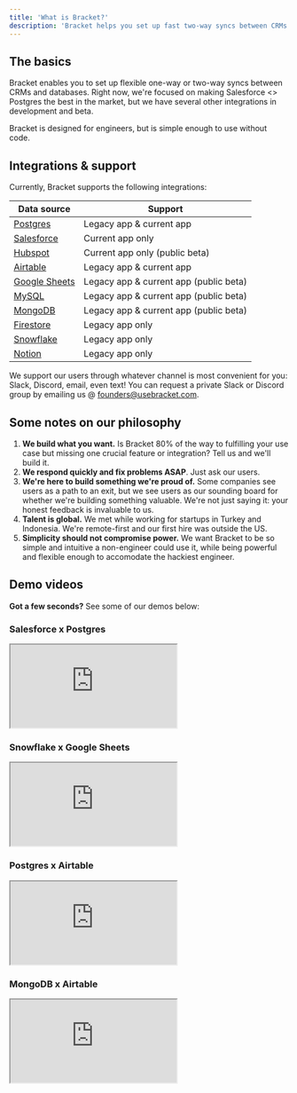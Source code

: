 ```yaml
---
title: 'What is Bracket?'
description: 'Bracket helps you set up fast two-way syncs between CRMs and databases.'
---
```


## The basics

Bracket enables you to set up flexible one-way or two-way syncs between CRMs and databases. Right now, we're focused on making Salesforce <> Postgres the best in the market, but we have several other integrations in development and beta.

Bracket is designed for engineers, but is simple enough to use without code.


## Integrations & support

Currently, Bracket supports the following integrations:

| Data source                                  | Support                                                                                                                  |
| --------------------------------      | --------------------------------------------------------------------------------------------------------------------------------- |
| [Postgres](/connecting/postgres_connecting)      |  Legacy app & current app                                                                                              |
| [Salesforce](/connecting/salesforce_connecting)      |  Current app only                                                                                              |
| [Hubspot](/connecting/hubspot_connecting)      |  Current app only (public beta)                                                                                              |
| [Airtable](/connecting/airtable_connecting)      |  Legacy app & current app                                                                                              |
| [Google Sheets](/connecting/gsheets_connecting)      |  Legacy app & current app (public beta)                                                                                             |
| [MySQL](/connecting/mysql_connecting)      |  Legacy app & current app (public beta)                                                                                             |
| [MongoDB](/connecting/mongodb_connecting)      |  Legacy app & current app (public beta)                                                                                             |
| [Firestore](/connecting/firebase_connecting)      |  Legacy app only                                                                                              |
| [Snowflake](/connecting/snowflake_connecting)      |  Legacy app only                                                                                              |
| [Notion](/connecting/notion_connecting)      |  Legacy app only                                                                                           |

We support our users through whatever channel is most convenient for you: Slack, Discord, email, even text! You can request a private Slack or Discord group by emailing us @ founders@usebracket.com.

## Some notes on our philosophy

1. **We build what you want.** Is Bracket 80% of the way to fulfilling your use case but missing one crucial feature or integration? Tell us and we'll build it.
2. **We respond quickly and fix problems ASAP**. Just ask our users.
3. **We're here to build something we're proud of.** Some companies see users as a path to an exit, but we see users as our sounding board for whether we're building something valuable. We're not just saying it: your honest feedback is invaluable to us.
4. **Talent is global.** We met while working for startups in Turkey and Indonesia. We're remote-first and our first hire was outside the US.
5. **Simplicity should not compromise power.** We want Bracket to be so simple and intuitive a non-engineer could use it, while being powerful and flexible enough to accomodate the hackiest engineer.

## Demo videos

**Got a few seconds?** See some of our demos below:

### Salesforce x Postgres

<Example resizable>
  <iframe
    class="w-full aspect-video rounded-lg shadow-lg"
    src="https://www.youtube.com/embed/sRkaAa667T0?si=yIGCwxHtinj6piRb"
  ></iframe>
</Example>

### Snowflake x Google Sheets

<Example resizable>
  <iframe
    class="w-full aspect-video rounded-lg shadow-lg"
    src="https://www.loom.com/embed/d253876247ce4e0b8636beec681f0e64"
  ></iframe>
</Example>


### Postgres x Airtable

<Example resizable>
  <iframe
    class="w-full aspect-video rounded-lg shadow-lg"
    src="https://www.loom.com/embed/a5b430ffe2a24256b8b21be124407a2d"
  ></iframe>
</Example>

### MongoDB x Airtable

<Example resizable>
  <iframe
    class="w-full aspect-video rounded-lg shadow-lg"
    src="https://www.loom.com/embed/e78825bf3d744ac8984c0f3e2af4ebcd"
  ></iframe>
</Example>

